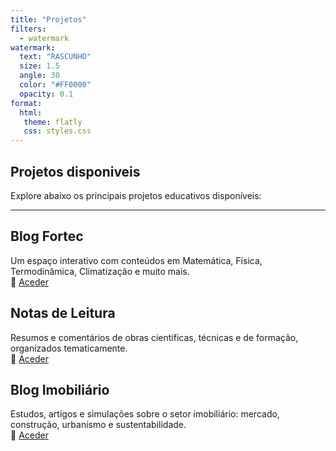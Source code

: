 ```yaml
---
title: "Projetos"
filters:
  - watermark
watermark:
  text: "RASCUNHO"
  size: 1.5
  angle: 30
  color: "#FF0000"
  opacity: 0.1
format:
  html:
   theme: flatly
   css: styles.css
---
```


## Projetos disponiveis 

Explore abaixo os principais projetos educativos disponíveis:

---

## Blog Fortec
::: {.card}
Um espaço interativo com conteúdos em Matemática, Física, Termodinâmica, Climatização e muito mais.  
🔗 [Aceder](https://cacbarros.github.io/blog-fortec/){target="_blank"}
:::

## Notas de Leitura
::: {.card}
Resumos e comentários de obras científicas, técnicas e de formação, organizados tematicamente.  
🔗 [Aceder](https://cacbarros.github.io/notas-de-leitura/){target="_blank"}
:::

## Blog Imobiliário
::: {.card}
Estudos, artigos e simulações sobre o setor imobiliário: mercado, construção, urbanismo e sustentabilidade.  
🔗 [Aceder](https://cacbarros.github.io/imobiliario/){target="_blank"}
:::


